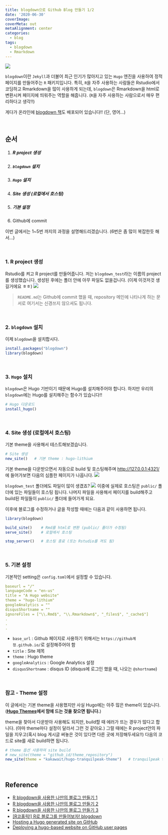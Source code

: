 ```yaml
---
title: blogdown으로 Github Blog 만들기 1/2
date: '2020-06-30'
coverImage: 
coverMeta: out
metaAlignment: center
categories:
  - blog
tags:
  - blogdown
  - Rmarkdown
---
```


![](https://d33wubrfki0l68.cloudfront.net/b3944faeecdd4e2dc44d458701033a59bd2d4af3/daac7/resources/webinars/introducing-blogdown-a-new-r-package-to-make-blogs-and-websites-with-r-markdown/thumbnail_hu201a346444119137837514267e1750cf_14631_500x0_resize_q75_box.jpg)

`blogdown`이란 `Jekyll`과 더불어 최근 인기가 많아지고 있는 `Hugo` 엔진을 사용하여 정적 페이지를 만들어주는 `R` 패키지입니다.
특히, `R`을 자주 사용하는 사람들은 Rstudio에서 코딩하고 Rmarkdown을 많이 사용하게 되는데, `blogdown`은 Rmarkdown을 html로 변환시켜 페이지에 띄워주는 역할을 해줍니다. (`R`을 자주 사용하는 사람으로서 매우 편리하다고 생각!!)

게다가 온라인에 [blogdown 책](https://bookdown.org/yihui/blogdown/)도 배포되어 있습니다!! (단, 영어...)

<br>

## 순서
1. ##### R project 생성
2. ##### `blogdown` 설치
3. ##### `Hugo` 설치
4. ##### Site 생성 (로컬에서 호스팅)
5. ##### 기본 설정
6. Github에 commit

이번 글에서는 1~5번 까지의 과정을 설명해드리겠습니다. (6번은 좀 많이 복잡한듯 해서...)

<br>

### 1. R project 생성
Rstudio를 켜고 R project를 만들어줍니다.
저는 `blogdown_test`라는 이름의 project를 생성했습니다.
생성된 후에는 폴더 안에 아무 파일도 없을겁니다. (이제 이것저것 생길거에요 ㅎㅎ)
![](/img/blogdown_1.png)

> `README.md`는 Github에 commit 했을 때, repository 메인에 나타나게 하는 문서로 여기서는 신경쓰지 않으셔도 됩니다.

<br>

### 2. `blogdown` 설치
이제 `blogdown`을 설치합시다.
```r
install.packages("blogdown")
library(blogdown)
```

<br>

### 3. `Hugo` 설치
`blogdown`은 Hugo 기반이기 때문에 Hugo를 설치해주어야 합니다.
하지만 우리의 `blogdown`에는 Hugo를 설치해주는 함수가 있습니다!!
```r
# Hugo 다운로드
install_hugo()
```

<br>

### 4. Site 생성 (로컬에서 호스팅)
기본 theme을 사용해서 테스트해보겠습니다.
```r
# Site 생성
new_site()   # 기본 theme : hugo-lithium
```
기본 theme을 다운받으면서 자동으로 build 및 호스팅해주며 [http://127.0.0.1:4321/](http://127.0.0.1:4321/)에 들어가보면 다음의 심플한 페이지가 나옵니다.
![](/img/blogdown_3.png)

`blogdown_test` 폴더에도 파일이 많이 생겼죠?
![](/img/blogdown_2.png)
이중에 실제로 호스팅은 `public/` 폴더에 있는 파일들이 호스팅 됩니다.
나머지 파일을 사용해서 페이지를 build해주고 build된 파일들이 `public/` 폴더에 들어가게 되요.

이후에 블로그를 수정하거나 글을 작성할 때에는 다음과 같이 사용하면 됩니다.
```r
library(blogdown)

build_site()    # Rmd를 html로 변환 (public/ 폴더가 수정됨)
serve_site()    # 로컬에서 호스팅

stop_server()   # 호스팅 종료 (또는 Rstudio를 꺼도 됨)
```


<br>

### 5. 기본 설정
기본적인 setting은 `config.toml`에서 설정할 수 있습니다.

```yaml
baseurl = "/"
languageCode = "en-us"
title = "A Hugo website"
theme = "hugo-lithium"
googleAnalytics = ""
disqusShortname = ""
ignoreFiles = ["\\.Rmd$", "\\.Rmarkdown$", "_files$", "_cache$"]
.
.
.

```

- `base_url` : Github 페이지로 사용하기 위해서는 `https://github계정.github.io/`로 설정해주어야 함
- `title` : Site 제목
- `theme` : Hugo theme
- `googleAnalytics` : Google Analytics 설정
- `disqusShortname` : disqus ID (disqus에 로그인 했을 때, 나오는 `@shortname`)



<br>

### 참고 - Theme 설정
이 글에서는 기본 theme을 사용했지만 사실 Hugo에는 아주 많은 theme이 있습니다. (**[Hugo Themes](https://themes.gohugo.io/)에서 맘에 드는 것을 찾으면 됩니다.**)

theme을 찾아서 다운받아 사용해도 되지만, build할 때 에러가 뜨는 경우가 많다고 합니다. (아마 theme마다 설정이 달라서 그런 것 같아요.)
그럴 때에는 R project안의 파일을 지우고(혹시 blog 게시글 써놓은 것이 있다면 다른 곳에 저장해두세요!!) 다음의 코드로 site를 새로 build하면 됩니다.
```r
# theme 옵션 사용하여 site build
# new_site(theme = "github_id/theme_repository")
new_site(theme = "kakawait/hugo-tranquilpeak-theme")   # tranquilpeak theme 적용
```



<br>

## Reference
- [R blogdown을 사용한 나만의 블로그 만들기 1](https://www.youtube.com/watch?v=E3W6UmaItQo)
- [R blogdown을 사용한 나만의 블로그 만들기 2](https://www.youtube.com/watch?v=ZcdDsRUT00U)
- [R blogdown을 사용한 나만의 블로그 만들기 3](https://www.youtube.com/watch?v=OG8PYuCUfOQ)
- [[R코홀릭!] R로 블로그를 만들어보자! blogdown](https://www.youtube.com/watch?v=zeYn0maX1nQ&t=2891s)
- [Hosting a Hugo generated site on GitHub](https://tolikcode.github.io/post/hugoOnGitHub/)
- [Deploying a hugo-based website on GitHub user pages](https://varmara.github.io/post/2019-01-15-deploying-a-hugo-based-website-on-github-user-pages/)